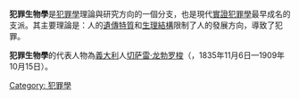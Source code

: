 {{main|犯罪生物學}}
'''犯罪生物學'''是[[犯罪學|犯罪學]]理論與研究方向的一個分支，也是現代[[實證犯罪學派|實證犯罪學]]最早成名的支派。其主要理論是：人的[[遺傳|遺傳特質]]和[[人體生理學|生理結構]]限制了人的發展方向，導致了犯罪。

'''犯罪生物學'''的代表人物為[[義大利|義大利]]人[[切萨雷·龙勃罗梭|切萨雷·龙勃罗梭]]（{{lang-it|Cesare Lombroso}}，1835年11月6日—1909年10月15日）。


[[Category:_犯罪學|Category: 犯罪學]]